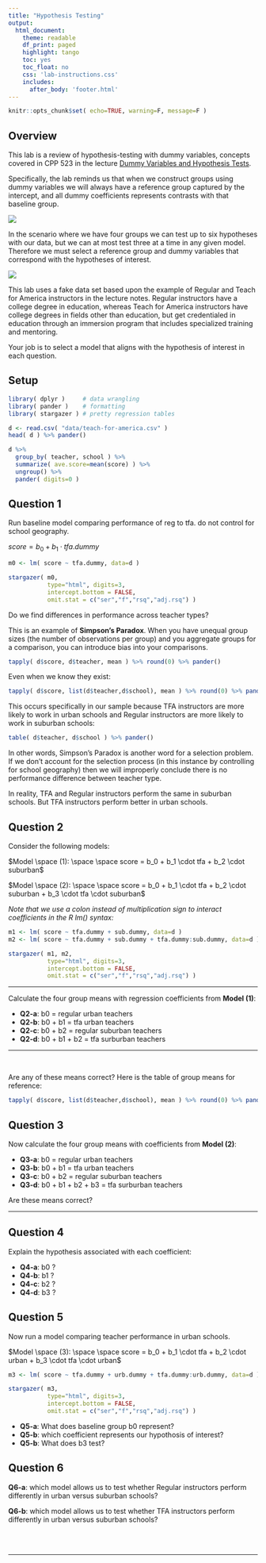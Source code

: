 ```yaml
---
title: "Hypothesis Testing"
output:
  html_document:
    theme: readable
    df_print: paged
    highlight: tango
    toc: yes
    toc_float: no
    css: 'lab-instructions.css'
    includes:
      after_body: 'footer.html'
--- 
```



```r
knitr::opts_chunk$set( echo=TRUE, warning=F, message=F )
```


## Overview 

This lab is a review of hypothesis-testing with dummy variables, concepts covered in CPP 523 in the lecture [Dummy Variables and Hypothesis Tests](https://github.com/Watts-College/cpp-524-fall-2021/raw/main//pubs/hypotheses-tests-with-dummy-variables.pdf).

Specifically, the lab reminds us that when we construct groups using dummy variables we will always have a reference group captured by the intercept, and all dummy coefficients represents contrasts with that baseline group. 

![](figures/dummy-hypotheses.png) 




In the scenario where we have four groups we can test up to six hypotheses with our data, but we can at most test three at a time in any given model. Therefore we must select a reference group and dummy variables that correspond with the hypotheses of interest. 

![](figures/all-hypotheses.png) 

This lab uses a fake data set based upon the example of Regular and Teach for America instructors in the lecture notes. Regular instructors have a college degree in education, whereas Teach for America instructors have college degrees in fields other than education, but get credentialed in education through an immersion program that includes specialized training and mentoring. 

Your job is to select a model that aligns with the hypothesis of interest in each question. 



## Setup 

```r
library( dplyr )     # data wrangling
library( pander )    # formatting 
library( stargazer ) # pretty regression tables 
```


```r
d <- read.csv( "data/teach-for-america.csv" )
head( d ) %>% pander()
```

```r
d %>% 
  group_by( teacher, school ) %>% 
  summarize( ave.score=mean(score) ) %>% 
  ungroup() %>% 
  pander( digits=0 )
```



## Question 1

Run baseline model comparing performance of reg to tfa. do not control for school geography. 

$score = b_0 + b_1 \cdot tfa.dummy$


```r
m0 <- lm( score ~ tfa.dummy, data=d )

stargazer( m0, 
           type="html", digits=3,
           intercept.bottom = FALSE,
           omit.stat = c("ser","f","rsq","adj.rsq") )
```


Do we find differences in performance across teacher types? 

This is an example of **Simpson's Paradox**. When you have unequal group sizes (the number of observations per group) and you aggregate groups for a comparison, you can introduce bias into your comparisons. 

```r
tapply( d$score, d$teacher, mean ) %>% round(0) %>% pander()
```

Even when we know they exist: 

```r
tapply( d$score, list(d$teacher,d$school), mean ) %>% round(0) %>% pander()
```

This occurs specifically in our sample because TFA instructors are more likely to work in urban schools and Regular instructors are more likely to work in suburban schools: 

```r
table( d$teacher, d$school ) %>% pander()
```

In other words, Simpson's Paradox is another word for a selection problem. If we don't account for the selection process (in this instance by controlling for school geography) then we will improperly conclude there is no performance difference between teacher type. 

In reality, TFA and Regular instructors perform the same in suburban schools. But TFA instructors perform better in urban schools. 


## Question 2

Consider the following models:  

$Model \space (1): \space \space score = b_0 + b_1 \cdot tfa + b_2 \cdot suburban$

$Model \space (2): \space \space score = b_0 + b_1 \cdot tfa + b_2 \cdot suburban + b_3 \cdot tfa \cdot suburban$

*Note that we use a colon instead of multiplication sign to interact coefficients in the R lm() syntax:*


```r
m1 <- lm( score ~ tfa.dummy + sub.dummy, data=d )
m2 <- lm( score ~ tfa.dummy + sub.dummy + tfa.dummy:sub.dummy, data=d )

stargazer( m1, m2, 
           type="html", digits=3,
           intercept.bottom = FALSE,
           omit.stat = c("ser","f","rsq","adj.rsq") )
```

--------  

Calculate the four group means with regression coefficients from **Model (1)**:

* **Q2-a**: b0 = regular urban teachers 
* **Q2-b**: b0 + b1 = tfa urban teachers  
* **Q2-c**: b0 + b2 = regular suburban teachers  
* **Q2-d**: b0 + b1 + b2 = tfa surburban teachers  

--------

<br>

Are any of these means correct? Here is the table of group means for reference: 

```r
tapply( d$score, list(d$teacher,d$school), mean ) %>% round(0) %>% pander()
```

## Question 3

Now calculate the four group means with coefficients from **Model (2)**:

* **Q3-a**: b0 = regular urban teachers 
* **Q3-b**: b0 + b1 = tfa urban teachers   
* **Q3-c**: b0 + b2 = regular suburban teachers  
* **Q3-d**: b0 + b1 + b2 + b3 = tfa surburban teachers 

Are these means correct? 

----------




## Question 4

Explain the hypothesis associated with each coefficient:

* **Q4-a**: b0 ?  
* **Q4-b**: b1 ?  
* **Q4-c**: b2 ?  
* **Q4-d**: b3 ?  


## Question 5

Now run a model comparing teacher performance in urban schools. 

$Model \space (3): \space \space score = b_0 + b_1 \cdot tfa + b_2 \cdot urban + b_3 \cdot tfa \cdot urban$

```r

m3 <- lm( score ~ tfa.dummy + urb.dummy + tfa.dummy:urb.dummy, data=d )

stargazer( m3, 
           type="html", digits=3,
           intercept.bottom = FALSE,
           omit.stat = c("ser","f","rsq","adj.rsq") )
```

* **Q5-a**: What does baseline group b0 represent? 
* **Q5-b**: which coefficient represents our hypothosis of interest? 
* **Q5-b**: What does b3 test? 


## Question 6

**Q6-a**: which model allows us to test whether Regular instructors perform differently in urban versus suburban schools? 

**Q6-b**: which model allows us to test whether TFA instructors perform differently in urban versus suburban schools? 



<br>
<br>
<hr>
<br>
<br>

